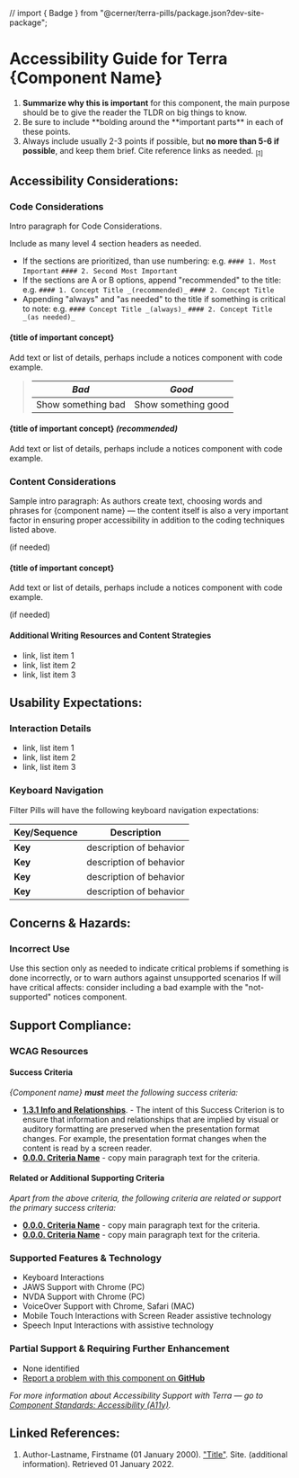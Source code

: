 // import { Badge } from "@cerner/terra-pills/package.json?dev-site-package";

<Badge />

# Accessibility Guide for Terra {Component Name}

<Notice variant="important" ariaLevel="2">

1. **Summarize why this is important** for this component, the main purpose should be to give the reader the TLDR on big things to know.
2. Be sure to include **bolding around the **important parts\*\* in each of these points.
3. Always include usually 2-3 points if possible, but **no more than 5-6 if possible**, and keep them brief. Cite reference links as needed. [<sub>[1]</sub>](/components/terra-clinical-header/clinical-header/accessibility-guide#linked-references)

</Notice>

<Whitespace />

## Accessibility Considerations:

### Code Considerations

Intro paragraph for Code Considerations.

Include as many level 4 section headers as needed.

- If the sections are prioritized, than use numbering: e.g. `#### 1. Most Important` `#### 2. Second Most Important`
- If the sections are A or B options, append "recommended" to the title: e.g. `#### 1. Concept Title _(recommended)_` `#### 2. Concept Title`
- Appending "always" and "as needed" to the title if something is critical to note: e.g. `#### Concept Title _(always)_` `#### 2. Concept Title _(as needed)_`

<Whitespace />

#### {title of important concept}

Add text or list of details, perhaps include a notices component with code example.

> | _Bad_              | _Good_              |
> | ------------------ | ------------------- |
> | Show something bad | Show something good |

#### {title of important concept} _(recommended)_

Add text or list of details, perhaps include a notices component with code example.

<Whitespace newline={4} />

### Content Considerations

Sample intro paragraph: As authors create text, choosing words and phrases for {component name} — the content itself is also a very important factor in ensuring proper accessibility in addition to the coding techniques listed above.

<Whitespace /> (if needed)

#### {title of important concept}

Add text or list of details, perhaps include a notices component with code example.

<Whitespace /> (if needed)

#### Additional Writing Resources and Content Strategies

- link, list item 1
- link, list item 2
- link, list item 3

<Whitespace newline={4} />

## Usability Expectations:

### Interaction Details

- link, list item 1
- link, list item 2
- link, list item 3

### Keyboard Navigation

Filter Pills will have the following keyboard navigation expectations:

| Key/Sequence | Description             |
| ------------ | ----------------------- |
| **Key**      | description of behavior |
| **Key**      | description of behavior |
| **Key**      | description of behavior |
| **Key**      | description of behavior |

## Concerns & Hazards:

### Incorrect Use

Use this section only as needed to indicate critical problems if something is done incorrectly, or to warn authors against unsupported scenarios
If will have critical affects: consider including a bad example with the "not-supported" notices component.

<Whitespace newline={4} />

## Support Compliance:

### WCAG Resources

#### Success Criteria

_{Component name} **must** meet the following success criteria:_

- [**1.3.1 Info and Relationships**](https://www.w3.org/WAI/WCAG21/Understanding/info-and-relationships.html). - The intent of this Success Criterion is to ensure that information and relationships that are implied by visual or auditory formatting are preserved when the presentation format changes. For example, the presentation format changes when the content is read by a screen reader.
- [**0.0.0. Criteria Name**](https://www.link-to-criteria.html) - copy main paragraph text for the criteria.

#### Related or Additional Supporting Criteria

_Apart from the above criteria, the following criteria are related or support the primary success criteria:_

- [**0.0.0. Criteria Name**](https://www.link-to-criteria.html) - copy main paragraph text for the criteria.
- [**0.0.0. Criteria Name**](https://www.link-to-criteria.html) - copy main paragraph text for the criteria.

<Whitespace />

### Supported Features & Technology

- Keyboard Interactions
- JAWS Support with Chrome (PC)
- NVDA Support with Chrome (PC)
- VoiceOver Support with Chrome, Safari (MAC)
- Mobile Touch Interactions with Screen Reader assistive technology
- Speech Input Interactions with assistive technology

### Partial Support & Requiring Further Enhancement

- None identified
- [Report a problem with this component on **GitHub**](https://github.com/cerner/terra-{repo}/issues/new/choose)

_For more information about Accessibility Support with Terra — go to [Component Standards: Accessibility (A11y)](https://engineering.cerner.com/terra-ui/about/terra-ui/component-standards#accessibility-a11y)._

<Whitespace newline={4} />

## Linked References:

1. Author-Lastname, Firstname (01 January 2000). ["Title"](https://www.link.com). Site. (additional information). Retrieved 01 January 2022.
